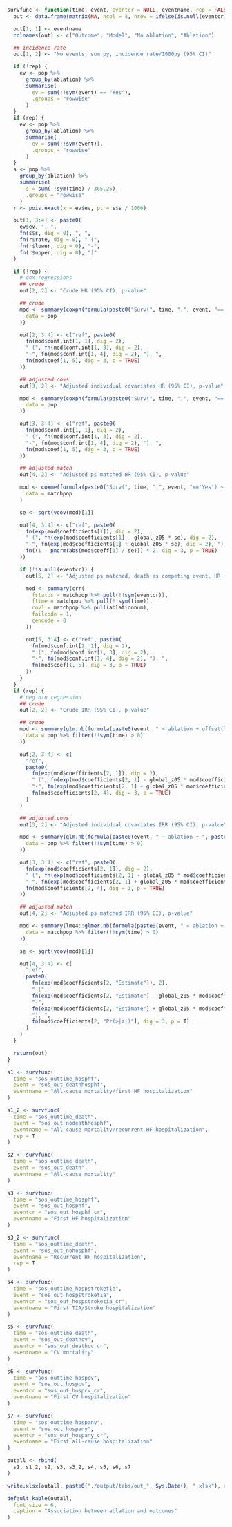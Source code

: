 ```r
survfunc <- function(time, event, eventcr = NULL, eventname, rep = FALSE) {
  out <- data.frame(matrix(NA, ncol = 4, nrow = ifelse(is.null(eventcr), 4, 5)))

  out[1, 1] <- eventname
  colnames(out) <- c("Outcome", "Model", "No ablation", "Ablation")

  ## incidence rate
  out[1, 2] <- "No events, sum py, incidence rate/1000py (95% CI)"

  if (!rep) {
    ev <- pop %>%
      group_by(ablation) %>%
      summarise(
        ev = sum(!!sym(event) == "Yes"),
        .groups = "rowwise"
      )
  }
  if (rep) {
    ev <- pop %>%
      group_by(ablation) %>%
      summarise(
        ev = sum(!!sym(event)),
        .groups = "rowwise"
      )
  }
  s <- pop %>%
    group_by(ablation) %>%
    summarise(
      s = sum(!!sym(time) / 365.25),
      .groups = "rowwise"
    )
  r <- pois.exact(x = ev$ev, pt = s$s / 1000)

  out[1, 3:4] <- paste0(
    ev$ev, ", ",
    fn(s$s, dig = 0), ", ",
    fn(r$rate, dig = 0), " (",
    fn(r$lower, dig = 0), "-",
    fn(r$upper, dig = 0), ")"
  )

  if (!rep) {
    # cox regressions
    ## crude
    out[2, 2] <- "Crude HR (95% CI), p-value"

    ## crude
    mod <- summary(coxph(formula(paste0("Surv(", time, ",", event, "=='Yes') ~ ablation")),
      data = pop
    ))

    out[2, 3:4] <- c("ref", paste0(
      fn(mod$conf.int[1, 1], dig = 2),
      " (", fn(mod$conf.int[1, 3], dig = 2),
      "-", fn(mod$conf.int[1, 4], dig = 2), "), ",
      fn(mod$coef[1, 5], dig = 3, p = TRUE)
    ))

    ## adjusted covs
    out[3, 2] <- "Adjusted individual covariates HR (95% CI), p-value"

    mod <- summary(coxph(formula(paste0("Surv(", time, ",", event, "=='Yes') ~ ablation + ", paste(modvars, collapse = " + "))),
      data = pop
    ))

    out[3, 3:4] <- c("ref", paste0(
      fn(mod$conf.int[1, 1], dig = 2),
      " (", fn(mod$conf.int[1, 3], dig = 2),
      "-", fn(mod$conf.int[1, 4], dig = 2), "), ",
      fn(mod$coef[1, 5], dig = 3, p = TRUE)
    ))

    ## adjusted match
    out[4, 2] <- "Adjusted ps matched HR (95% CI), p-value"

    mod <- coxme(formula(paste0("Surv(", time, ",", event, "=='Yes') ~ ablation + (1 | par)")),
      data = matchpop
    )

    se <- sqrt(vcov(mod)[1])

    out[4, 3:4] <- c("ref", paste0(
      fn(exp(mod$coefficients[1]), dig = 2),
      " (", fn(exp(mod$coefficients[1] - global_z05 * se), dig = 2),
      "-", fn(exp(mod$coefficients[1] + global_z05 * se), dig = 2), "), ",
      fn((1 - pnorm(abs(mod$coeff[1] / se))) * 2, dig = 3, p = TRUE)
    ))

    if (!is.null(eventcr)) {
      out[5, 2] <- "Adjusted ps matched, death as competing event, HR (95% CI), p-value"

      mod <- summary(crr(
        fstatus = matchpop %>% pull(!!sym(eventcr)),
        ftime = matchpop %>% pull(!!sym(time)),
        cov1 = matchpop %>% pull(ablationnum),
        failcode = 1,
        cencode = 0
      ))

      out[5, 3:4] <- c("ref", paste0(
        fn(mod$conf.int[1, 1], dig = 2),
        " (", fn(mod$conf.int[1, 3], dig = 2),
        "-", fn(mod$conf.int[1, 4], dig = 2), "), ",
        fn(mod$coef[1, 5], dig = 3, p = TRUE)
      ))
    }
  }
  if (rep) {
    # neg bin regression
    ## crude
    out[2, 2] <- "Crude IRR (95% CI), p-value"

    ## crude
    mod <- summary(glm.nb(formula(paste0(event, " ~ ablation + offset(log(", time, "))")),
      data = pop %>% filter(!!sym(time) > 0)
    ))

    out[2, 3:4] <- c(
      "ref",
      paste0(
        fn(exp(mod$coefficients[2, 1]), dig = 2),
        " (", fn(exp(mod$coefficients[2, 1] - global_z05 * mod$coefficients[2, 2]), dig = 2),
        "-", fn(exp(mod$coefficients[2, 1] + global_z05 * mod$coefficients[2, 2]), dig = 2), "), ",
        fn(mod$coefficients[2, 4], dig = 3, p = TRUE)
      )
    )

    ## adjusted covs
    out[3, 2] <- "Adjusted individual covariates IRR (95% CI), p-value"

    mod <- summary(glm.nb(formula(paste0(event, " ~ ablation + ", paste(modvars, collapse = " + "), " + offset(log(", time, "))")),
      data = pop %>% filter(!!sym(time) > 0)
    ))

    out[3, 3:4] <- c("ref", paste0(
      fn(exp(mod$coefficients[2, 1]), dig = 2),
      " (", fn(exp(mod$coefficients[2, 1] - global_z05 * mod$coefficients[2, 2]), dig = 2),
      "-", fn(exp(mod$coefficients[2, 1] + global_z05 * mod$coefficients[2, 2]), dig = 2), "), ",
      fn(mod$coefficients[2, 4], dig = 3, p = TRUE)
    ))

    ## adjusted match
    out[4, 2] <- "Adjusted ps matched IRR (95% CI), p-value"

    mod <- summary(lme4::glmer.nb(formula(paste0(event, " ~ ablation + (1 | par) + offset(log(", time, "))")),
      data = matchpop %>% filter(!!sym(time) > 0)
    ))

    se <- sqrt(vcov(mod)[1])

    out[4, 3:4] <- c(
      "ref",
      paste0(
        fn(exp(mod$coefficients[2, "Estimate"]), 2),
        " (",
        fn(exp(mod$coefficients[2, "Estimate"] - global_z05 * mod$coefficients[2, "Std. Error"]), 2),
        "-",
        fn(exp(mod$coefficients[2, "Estimate"] + global_z05 * mod$coefficients[2, "Std. Error"]), 2),
        "), ",
        fn(mod$coefficients[2, "Pr(>|z|)"], dig = 3, p = T)
      )
    )
  }

  return(out)
}

s1 <- survfunc(
  time = "sos_outtime_hosphf",
  event = "sos_out_deathhosphf",
  eventname = "All-cause mortality/first HF hospitalization"
)

s1_2 <- survfunc(
  time = "sos_outtime_death",
  event = "sos_out_nodeathhosphf",
  eventname = "All-cause mortality/recurrent HF hospitalization",
  rep = T
)

s2 <- survfunc(
  time = "sos_outtime_death",
  event = "sos_out_death",
  eventname = "All-cause mortality"
)

s3 <- survfunc(
  time = "sos_outtime_hosphf",
  event = "sos_out_hosphf",
  eventcr = "sos_out_hosphf_cr",
  eventname = "First HF hospitalization"
)

s3_2 <- survfunc(
  time = "sos_outtime_death",
  event = "sos_out_nohosphf",
  eventname = "Recurrent HF hospitalization",
  rep = T
)

s4 <- survfunc(
  time = "sos_outtime_hospstroketia",
  event = "sos_out_hospstroketia",
  eventcr = "sos_out_hospstroketia_cr",
  eventname = "First TIA/Stroke hospitalization"
)

s5 <- survfunc(
  time = "sos_outtime_death",
  event = "sos_out_deathcv",
  eventcr = "sos_out_deathcv_cr",
  eventname = "CV mortality"
)

s6 <- survfunc(
  time = "sos_outtime_hospcv",
  event = "sos_out_hospcv",
  eventcr = "sos_out_hospcv_cr",
  eventname = "First CV hospitalization"
)

s7 <- survfunc(
  time = "sos_outtime_hospany",
  event = "sos_out_hospany",
  eventcr = "sos_out_hospany_cr",
  eventname = "First all-cause hospitalization"
)

outall <- rbind(
  s1, s1_2, s2, s3, s3_2, s4, s5, s6, s7
)

write.xlsx(outall, paste0("./output/tabs/out_", Sys.Date(), ".xlsx"), rowNames = FALSE)

default_kable(outall,
  font_size = 6,
  caption = "Association between ablation and outcomes"
)
```
